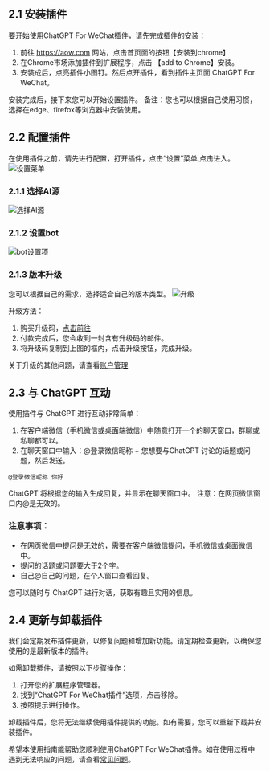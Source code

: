 ## 2.1 安装插件
要开始使用ChatGPT For WeChat插件，请先完成插件的安装：

1. 前往 https://aow.com 网站，点击首页面的按钮【安装到chrome】
2. 在Chrome市场添加插件到扩展程序，点击 【add to Chrome】安装。
3. 安装成后，点亮插件小图钉。然后点开插件，看到插件主页面 ChatGPT For WeChat。

安装完成后，接下来您可以开始设置插件。
备注：您也可以根据自己使用习惯，选择在edge、firefox等浏览器中安装使用。

## 2.2 配置插件
在使用插件之前，请先进行配置，打开插件，点击“设置”菜单,点击进入。
![设置菜单](/set.png)
### 2.1.1 选择AI源
![选择AI源](/step1.png)
### 2.1.2 设置bot
![bot设置项](/step2.png)

### 2.1.3 版本升级
您可以根据自己的需求，选择适合自己的版本类型。
![升级](/step3.png)

升级方法：
1. 购买升级码，[点击前往](https://aoq.lemonsqueezy.com/checkout?cart=880681c9-e262-45b0-8147-8422c581bc38)
2. 付款完成后，您会收到一封含有升级码的邮件。
3. 将升级码复制到上图的框内，点击升级按钮，完成升级。

关于升级的其他问题，请查看[账户管理](./account_management.mdx)

## 2.3 与 ChatGPT 互动
使用插件与 ChatGPT 进行互动非常简单：

1. 在客户端微信（手机微信或桌面端微信）中随意打开一个的聊天窗口，群聊或私聊都可以。
2. 在聊天窗口中输入：@登录微信昵称 + 您想要与ChatGPT 讨论的话题或问题，然后发送。
```
@登录微信昵称 你好
```
ChatGPT 将根据您的输入生成回复，并显示在聊天窗口中。
注意：在网页微信窗口内@是无效的。

### 注意事项：
- 在网页微信中提问是无效的，需要在客户端微信提问，手机微信或桌面微信中。
- 提问的话题或问题要大于2个字。
- 自己@自己的问题，在个人窗口查看回复。

您可以随时与 ChatGPT 进行对话，获取有趣且实用的信息。

## 2.4 更新与卸载插件
我们会定期发布插件更新，以修复问题和增加新功能。请定期检查更新，以确保您使用的是最新版本的插件。

如需卸载插件，请按照以下步骤操作：

1. 打开您的扩展程序管理器。
2. 找到“ChatGPT For WeChat插件”选项，点击移除。
3. 按照提示进行操作。

卸载插件后，您将无法继续使用插件提供的功能。如有需要，您可以重新下载并安装插件。

希望本使用指南能帮助您顺利使用ChatGPT For WeChat插件。如在使用过程中遇到无法响应的问题，请查看[常见问题](./frequently_asked_questions)。